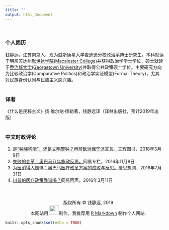 ```yaml
---
title: ""
output: html_document
---
```

<br>

### 个人简历

钱静远，江苏南京人，现为威斯康星大学麦迪逊分校政治系博士研究生。本科就读于明尼苏达州[默世达学院(Macalester College)](https://www.macalester.edu)并获得政治学学士学位，硕士就读于[乔治城大学(Georgetown University)](https://www.georgetown.edu)并取得公共政策硕士学位。主要研究方向为比较政治学(Comparative Politics)和政治学实证模型(Formal Theory)，尤其对民族身份认同与民族主义感兴趣。
<br><br>

### 译著

《什么是民粹主义》扬·维尔纳·缪勒著，钱静远译（译林出版社，预计2019年出版）
<br><br>

### 中文时政评论

1. [是“种族狗哨”，还是文明警钟？再辨欧洲保守派宣言。](http://www.sohu.com/a/225234681_439847)三辉图书，2018年3月9日
2. [失败的变革：奥巴马八年施政反思。](http://view.163.com/16/1108/19/C5CGAIJG000181LS.html)网易专栏，2016年11月8日
3. [为医消得人憔悴：奥巴马医疗改革方案的成败与反思。](http://www.aisixiang.com/data/100860.html)爱思想网，2016年7月31日
4. [川普的医疗政策靠谱吗？](http://view.163.com/special/USelection/trumpcare20160309.html)网易回声，2016年3月11日
<br>
<br>
<br>
<br>
<center> 版权所有 © 钱静远, 2019
<center>  本网站用 <img src="images/rstudio-logo.png" width="30">制作。我推荐用 [R Markdown](https://rmarkdown.rstudio.com/) 制作个人网站.

```r
knitr::opts_chunk$set(echo = TRUE)
```

